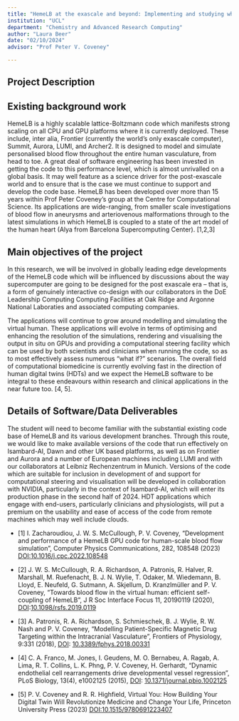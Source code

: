 ```yaml
---
title: "HemeLB at the exascale and beyond: Implementing and studying whole human scale cardiovascular hemodynamics on the world’s most powerful supercomputers"
institution: "UCL"
department: "Chemistry and Advanced Research Computing"
author: "Laura Beer"
date: "02/10/2024"
advisor: "Prof Peter V. Coveney"

---
```

## Project Description

 
## Existing background work


HemeLB is a highly scalable lattice-Boltzmann code which manifests strong scaling on all CPU and GPU platforms where it is currently deployed.  These include, inter alia, Frontier (currently the world’s only exascale computer), Summit, Aurora, LUMI, and Archer2. It is designed to model and simulate personalised blood flow throughout the entire human vasculature, from head to toe. A great deal of software engineering has been invested in getting the code to this performance level, which is almost unrivalled on a global basis. It may well feature as a science driver for the post-exascale world and to ensure that is the case we must continue to support and develop the code base. 
HemeLB has been developed over more than 15 years within Prof Peter Coveney’s group at the Centre for Computational Science. Its applications are wide-ranging, from smaller scale investigations of blood flow in aneurysms and arteriovenous malformations through to the latest simulations in which HemeLB is coupled to a state of the art model of the human heart (Alya from Barcelona Supercomputing Center).  [1,2,3]


## Main objectives of the project

In this research, we will be involved in globally leading edge developments of the HemeLB code which will be influenced by discussions about the way supercomputer are going to be designed for the post exascale era – that is, a form of genuinely interactive co-design with our collaborators in the DoE Leadership Computing Computing Facilities at Oak Ridge and Argonne National Laboraties and associated computing companies.

The applications will continue to grow around modelling and simulating the virtual human. These applications will evolve in terms of optimising and enhancing the resolution of the simulations, rendering and visualising the output in situ on GPUs and providing a computational steering facility which can be used by both scientists and clinicians when running the code, so as to most effectively assess numerous “what if?” scenarios. The overall field of computational biomedicine is currently evolving fast in the direction of human digital twins (HDTs) and we expect the HemeLB software to be integral to these endeavours within research and clinical applications in the near future too. [4, 5].

## Details of Software/Data Deliverables

The student will need to become familiar with the substantial existing code base of HemeLB and its various development branches. Through this route, we would like to make available versions of the code that run effectively on Isambard-AI, Dawn and other UK based platforms, as well as on Frontier and Aurora and a number of European machines including LUMI and with our collaborators at Leibniz Rechenzentrum in Munich. Versions of the code which are suitable for inclusion in development of and support for computational steering and visualisation will be developed in collaboration with NVIDIA, particularly in the context of Isambard-AI, which will enter its production phase in the second half of 2024. HDT applications which engage with end-users, particularly clinicians and physiologists, will put a premium on the usability and ease of access of the code from remote machines which may well include clouds. 

- [1] I. Zacharoudiou, J. W. S. McCullough, P. V. Coveney, "Development and performance of a HemeLB GPU code for human-scale blood flow simulation", Computer Physics Communications, 282, 108548 (2023) [DOI:10.1016/j.cpc.2022.108548](https://doi.org/10.1016/j.cpc.2022.108548)

- [2] J. W. S. McCullough, R. A. Richardson, A. Patronis, R. Halver, R. Marshall, M. Ruefenacht, B. J. N. Wylie, T. Odaker, M. Wiedemann, B. Lloyd, E. Neufeld, G. Sutmann, A. Skjellum, D. Kranzlmüller and P. V. Coveney, "Towards blood flow in the virtual human: efficient self-coupling of HemeLB", J R Soc Interface Focus 11, 20190119 (2020), [DOI](https://www.doi.org/):[10.1098/rsfs.2019.0119](https://doi.org/10.1098/rsfs.2019.0119)

- [3] A. Patronis, R. A. Richardson, S. Schmieschek, B. J. Wylie, R. W. Nash and P. V. Coveney, "Modelling Patient-Specific Magnetic Drug Targeting within the Intracranial Vasculature", Frontiers of Physiology, 9:331 (2018), [DOI](http://ccs.chem.ucl.ac.uk/sites/ccs.chem.ucl.ac.uk/themes/doi.shtml): [10.3389/fphys.2018.00331](http://dx.doi.org/10.3389/fphys.2018.00331)

- [4] C. A. Franco, M. Jones, I. Geudens, M. O. Bernabeu, A. Ragab, A. Lima, R. T. Collins, L. K. Phng, P. V. Coveney, H. Gerhardt, "Dynamic endothelial cell rearrangements drive developmental vessel regression", PLoS Biology, 13(4), e1002125 (2015), [DOI](http://ccs.chem.ucl.ac.uk/sites/ccs.chem.ucl.ac.uk/themes/doi.shtml): [10.1371/journal.pbio.1002125](http://dx.doi.org/10.1371/journal.pbio.1002125)

- [5] P. V. Coveney and R. R. Highfield, Virtual You: How Building Your Digital Twin Will Revolutionize Medicine and Change Your Life, Princeton University Press (2023)  [DOI:10.1515/9780691223407](https://doi.org/10.1515/9780691223407)